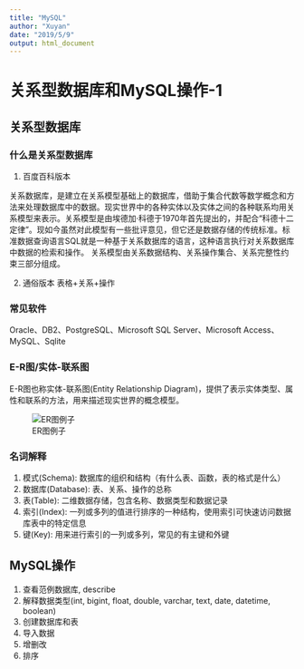 ```yaml
---
title: "MySQL"
author: "Xuyan"
date: "2019/5/9"
output: html_document
---
```


# 关系型数据库和MySQL操作-1

## 关系型数据库

### 什么是关系型数据库

1. 百度百科版本

关系数据库，是建立在关系模型基础上的数据库，借助于集合代数等数学概念和方法来处理数据库中的数据。现实世界中的各种实体以及实体之间的各种联系均用关系模型来表示。关系模型是由埃德加·科德于1970年首先提出的，并配合“科德十二定律”。现如今虽然对此模型有一些批评意见，但它还是数据存储的传统标准。标准数据查询语言SQL就是一种基于关系数据库的语言，这种语言执行对关系数据库中数据的检索和操作。 关系模型由关系数据结构、关系操作集合、关系完整性约束三部分组成。

2. 通俗版本
表格+关系+操作

### 常见软件

Oracle、DB2、PostgreSQL、Microsoft SQL Server、Microsoft Access、MySQL、Sqlite

### E-R图/实体-联系图

E-R图也称实体-联系图(Entity Relationship Diagram)，提供了表示实体类型、属性和联系的方法，用来描述现实世界的概念模型。

![ER图例子](Database ER Diagram.png)

### 名词解释
1. 模式(Schema): 数据库的组织和结构（有什么表、函数，表的格式是什么）
2. 数据库(Database): 表、关系、操作的总称
3. 表(Table): 二维数据存储，包含名称、数据类型和数据记录
4. 索引(Index): 一列或多列的值进行排序的一种结构，使用索引可快速访问数据库表中的特定信息
5. 键(Key): 用来进行索引的一列或多列，常见的有主键和外键

## MySQL操作

1. 查看范例数据库, describe
2. 解释数据类型(int, bigint, float, double, varchar, text, date, datetime, boolean)
3. 创建数据库和表
4. 导入数据
5. 增删改
6. 排序
